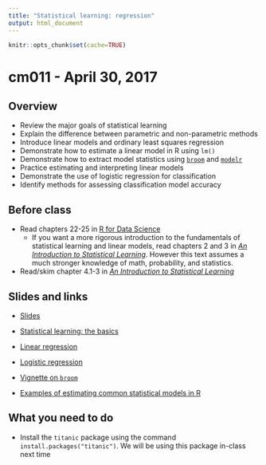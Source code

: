 ```yaml
---
title: "Statistical learning: regression"
output: html_document
---
```


```r
knitr::opts_chunk$set(cache=TRUE)
```

# cm011 - April 30, 2017

## Overview

* Review the major goals of statistical learning
* Explain the difference between parametric and non-parametric methods
* Introduce linear models and ordinary least squares regression
* Demonstrate how to estimate a linear model in R using `lm()`
* Demonstrate how to extract model statistics using [`broom`](https://cran.r-project.org/web/packages/broom/index.html) and [`modelr`](https://github.com/hadley/modelr)
* Practice estimating and interpreting linear models
* Demonstrate the use of logistic regression for classification
* Identify methods for assessing classification model accuracy

## Before class

* Read chapters 22-25 in [R for Data Science](http://r4ds.had.co.nz/)
    * If you want a more rigorous introduction to the fundamentals of statistical learning and linear models, read chapters 2 and 3 in [*An Introduction to Statistical Learning*](http://link.springer.com.proxy.uchicago.edu/book/10.1007%2F978-1-4614-7138-7). However this text assumes a much stronger knowledge of math, probability, and statistics.
* Read/skim chapter 4.1-3 in [*An Introduction to Statistical Learning*](http://link.springer.com.proxy.uchicago.edu/book/10.1007%2F978-1-4614-7138-7)

## Slides and links

* [Slides](extras/cm011_slides.html)
* [Statistical learning: the basics](stat001_statistical_learning.html)
* [Linear regression](stat002_linear_models.html)
* [Logistic regression](stat003_logistic_regression.html)

* [Vignette on `broom`](https://cran.r-project.org/web/packages/broom/vignettes/broom.html)
* [Examples of estimating common statistical models in R](http://www.ats.ucla.edu/stat/dae/)

## What you need to do

* Install the `titanic` package using the command `install.packages("titanic")`. We will be using this package in-class next time
